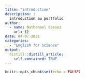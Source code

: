 ```yaml
---
title: "introduction"
description: |
  introduction au portfolio
author:
  - name: Nathanael Cossez
    url: {}
date: 04-07-2021
categories:
  - "English for Science"
output:
  distill::distill_article:
    self_contained: TRUE
---
```





```r
knitr::opts_chunk$set(echo = FALSE)
```

